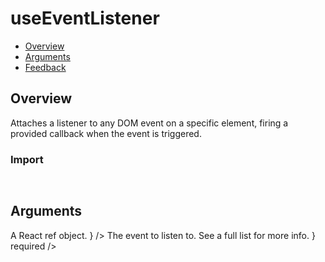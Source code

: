 
<Meta of={UseEventListenerStories} />

# useEventListener

- [Overview](#overview)
- [Arguments](#arguments)
- [Feedback](#feedback)

## Overview

Attaches a listener to any DOM event on a specific element, firing a provided callback when the event is triggered.

<Canvas of={UseEventListenerStories.Overview} />

### Import

```js
import { useEventListener } from "@vibe/core/hooks";
```

## Arguments

<FunctionArguments>
  <FunctionArgument name="options" type="Object">
    <FunctionArgument
      name="ref"
      type="React.MutableRefObject"
      description={
        <>
          A React
          <Link href="https://react.dev/reference/react/useRef">ref</Link>
          object.
        </>
      }
    />
    <FunctionArgument
      name="callback"
      type="(event: Event) => void"
      description="Callback function to execute when the event is fired."
      required
    />
    <FunctionArgument
      name="eventName"
      type="string"
      description={
        <>
          The event to listen to. See
          <Link href="https://developer.mozilla.org/en-US/docs/Web/Events">a full list</Link>
          for more info.
        </>
      }
      required
    />
    <FunctionArgument
      name="capture"
      type="boolean"
      description="Whether to capture the event before bubbling up or not."
      default="false"
    />
  </FunctionArgument>
</FunctionArguments>
